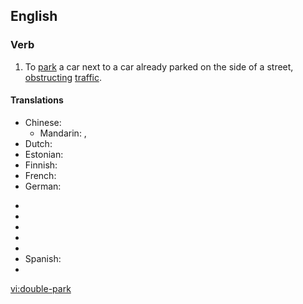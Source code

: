 ==English==

===Verb===
{{en-verb|double-parks|double-parking|double-parked|double-parked}}

# To [[park]] a car next to a car already parked on the side of a street, [[obstruct]]ing [[traffic]].

====Translations====
{{trans-top|to park a car next to a car already parked on the side of a street}}
* Chinese:
** Mandarin: {{t-|cmn|並排停車|sc=Hani}}, {{t-|cmn|并排停车|tr=bìngpái tíngchē|sc=Hani}}
* Dutch: {{t|nl|dubbel parkeren}}
* Estonian: {{t|et|kaksikparkima}}
* Finnish: {{t-|fi|kaksoispysäköidä}}
* French: {{t|fr|se garer en double file}}
* German: {{t|de|in zweiter Reihe parken}}
{{trans-mid}}
* {{trreq|el}}
* {{trreq|hu}}
* {{trreq|ja}}
* {{trreq|pt}}
* {{trreq|ru}}
* Spanish: {{t|es|estacionar en doble fila}}
* {{trreq|th}}
{{trans-bottom}}

[[vi:double-park]]